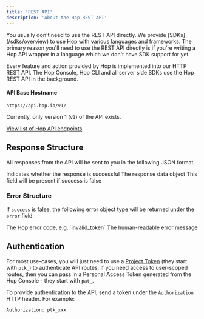 ```yaml
---
title: 'REST API'
description: 'About the Hop REST API'
---
```


<Note>
	You usually don't need to use the REST API directly. We provide
	[SDKs](/sdks/overview) to use Hop with various languages and frameworks. The
	primary reason you'll need to use the REST API directly is if you're writing a
	Hop API wrapper in a language which we don't have SDK support for yet.
</Note>

Every feature and action provided by Hop is implemented into our HTTP REST API.
The Hop Console, Hop CLI and all server side SDKs use the Hop REST API in the
background.

#### API Base Hostname

```
https://api.hop.io/v1/
```

Currently, only version 1 (`v1`) of the API exists.

[View list of Hop API endpoints](https://api-staging.hop.io/docs/static/index.html#/)

## Response Structure

All responses from the API will be sent to you in the following JSON format.

<ParamField path="success" type="boolean">
	Indicates whether the response is successful
</ParamField>
<ParamField path="data" type="object">
	The response data object
</ParamField>
<ParamField path="error?" type="object">
	This field will be present if success is false
</ParamField>

### Error Structure

If `success` is false, the following error object type will be returned under the `error` field.

<ParamField path="code" type="string">
	The Hop error code, e.g. `invalid_token`
</ParamField>
<ParamField path="message" type="string">
	The human-readable error message
</ParamField>

## Authentication

For most use-cases, you will just need to use a [Project Token](./project-token)
(they start with `ptk_`) to authenticate API routes. If you need access to
user-scoped routes, then you can pass in a Personal Access Token generated from
the Hop Console - they start with `pat_`.

To provide authentication to the API, send a token under the `Authorization`
HTTP header. For example:

```
Authorization: ptk_xxx
```
